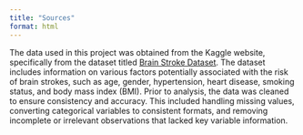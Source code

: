 ```yaml
---
title: "Sources"
format: html
---
```


The data used in this project was obtained from the Kaggle website, specifically from the dataset titled [Brain Stroke Dataset](https://www.kaggle.com/datasets/jillanisofttech/brain-stroke-dataset?resource=download). The dataset includes information on various factors potentially associated with the risk of brain strokes, such as age, gender, hypertension, heart disease, smoking status, and body mass index (BMI). Prior to analysis, the data was cleaned to ensure consistency and accuracy. This included handling missing values, converting categorical variables to consistent formats, and removing incomplete or irrelevant observations that lacked key variable information.


